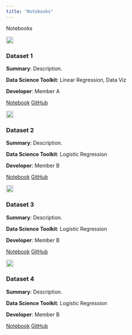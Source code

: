 ```yaml
---
title: "Notebooks"
---
```


Notebooks


:::{.grid-container}

<div class="grid-item">
  <img src="img/dataset.png" width="20px" height="20px">
  <h3>Dataset 1</h3>
  <p>
<strong>Summary</strong>: Description.

<strong>Data Science Toolkit</strong>: Linear Regression, Data Viz

<strong>Developer</strong>: Member A
</p>
  <a href="https://fraramfra.github.io/capstoneproposal/" class="btn btn-outline-dark">Notebook</a>
  <a href="https://github.com/fraramfra/capstoneproposal" class="btn btn-outline-dark">GitHub</a>
</div>

<div class="grid-item">
  <img src="img/dataset.png" width="20px" height="20px">
  <h3>Dataset 2</h3>
  <p>
<strong>Summary</strong>: Description.

<strong>Data Science Toolkit</strong>: Logistic Regression

<strong>Developer</strong>: Member B
</p>
  <a href="https://fraramfra.github.io/capstoneproposal/" class="btn btn-outline-dark">Notebook</a>
  <a href="https://github.com/fraramfra/capstoneproposal" class="btn btn-outline-dark">GitHub</a>
</div>

<div class="grid-item">
  <img src="img/dataset.png" width="20px" height="20px">
  <h3>Dataset 3</h3>
  <p>
<strong>Summary</strong>: Description.

<strong>Data Science Toolkit</strong>: Logistic Regression

<strong>Developer</strong>: Member B
</p>
  <a href="https://fraramfra.github.io/capstoneproposal/" class="btn btn-outline-dark">Notebook</a>
  <a href="https://github.com/fraramfra/capstoneproposal" class="btn btn-outline-dark">GitHub</a>
</div>

<div class="grid-item">
  <img src="img/dataset.png" width="20px" height="20px">
  <h3>Dataset 4</h3>
  <p>
<strong>Summary</strong>: Description.

<strong>Data Science Toolkit</strong>: Logistic Regression

<strong>Developer</strong>: Member B
</p>
  <a href="https://fraramfra.github.io/capstoneproposal/" class="btn btn-outline-dark">Notebook</a>
  <a href="https://github.com/fraramfra/capstoneproposal" class="btn btn-outline-dark">GitHub</a>
</div>

:::
